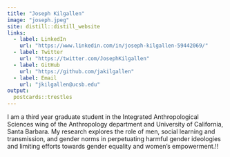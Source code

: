 ```yaml
---
title: "Joseph Kilgallen"
image: "joseph.jpeg"
site: distill::distill_website
links:
  - label: LinkedIn
    url: "https://www.linkedin.com/in/joseph-kilgallen-59442069/"
  - label: Twitter
    url: "https://twitter.com/JosephKilgallen"
  - label: GitHub
    url: "https://github.com/jakilgallen"
  - label: Email
    url: "jkilgallen@ucsb.edu"
output:
  postcards::trestles
---
```

 
I am a third year graduate student in the Integrated Anthropological Sciences wing of the Anthropology department and University of California, Santa Barbara. My research explores the role of men, social learning and transmission, and gender norms in perpetuating harmful gender ideologies and limiting efforts towards gender equality and women's empowerment.!! 


